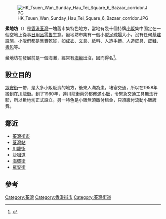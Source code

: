 {{Infobox Hong Kong Road
|   中文街道名稱    =  鱟地坊
|   英文街道名稱    =  Hau Tei Square
|   圖片    =  Image:Hau Tei Square (blue sky).jpg
|   圖片說明    = 鱟地坊
|   路段總長度 =0.24
|   車速限制    =  
|   行車線數量    =  單線單程行車
|   所在地區    =  [[荃灣區|荃灣區]]
|   起點    =  [[荃灣區|荃灣區]] <br /> [[川龍街|川龍街]]
|   終點    =  [[荃灣區|荃灣區]] <br /> [[海壩街|海壩街]]
|   通車日期    =  約1980年代
}}
[[File:HK_Tsuen_Wan_Sunday_Hau_Tei_Square_6_Bazaar_corridor.JPG|thumb]]

'''鱟地坊'''（{{lang-en|Hau Tei Square}}）是[[香港|香港]][[荃灣|荃灣]]一塊舊市集特色地方，當地有幾十個持牌[[小販|小販]]集中固定在一個空地上從事[[日用品|日用品]][[零售|零售]]生意。鱟地坊市集有一個小型[[足球場|足球場]]大小，沒有任何[[基建|基建]]設施，小販們都是售賣乾貨，如[[成衣|成衣]]、[[文具|文具]]、紙料、人造手飾、人造皮具、[[皮鞋|皮鞋]]、[[書包|書包]]等。

鱟地坊在發展前是一個海灘，經常有[[鱟|海鱟]]出沒，因而得名<ref>{{cite news| url=http://revo-create.com/viewthread.php?action=printable&tid=28024| title=【生物課】第六堂：海洋生物| access-date=2010-08-23| archive-url=https://web.archive.org/web/20160305000558/http://revo-create.com/viewthread.php?action=printable&tid=28024| archive-date=2016-03-05| dead-url=yes}}</ref>。

==設立目的==
[[眾安街|眾安街]]一帶，是大多小販販賣的地方，後來人滿為患，堵塞交通，所以在1958年搬到在[[川龍街|川龍街]]。到了1980年，連川龍街兩旁都佈滿[[小販|小販]]，令緊急交通工具無法行駛，所以鱟地坊正式設立。另一特色是小販無須繳付租金，只須繳付流動小販牌費。

== 鄰近 ==
* [[荃灣街市|荃灣街市]]
* [[荃灣站|荃灣站]]
* [[川龍街|川龍街]]
* [[沙咀道|沙咀道]]
* [[海壩街|海壩街]]
*[[眾安街|眾安街]]
== 參考 ==
{{reflist}}

{{commonscat|Hau Tei Square}}
{{HK-road-stub}}

[[Category:荃灣|Category:荃灣]]
[[Category:香港街市|Category:香港街市]]
[[Category:荃灣街道|Category:荃灣街道]]